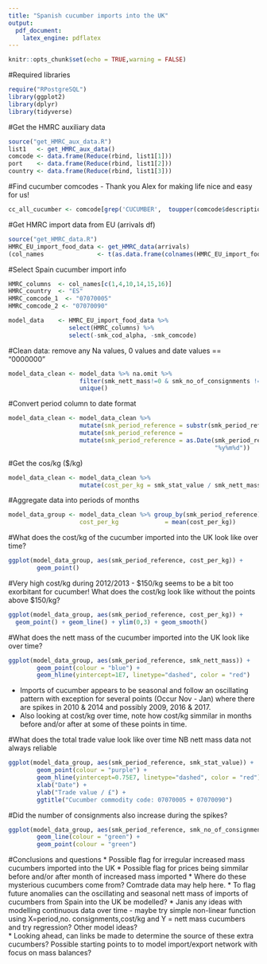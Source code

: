 ```yaml
---
title: "Spanish cucumber imports into the UK"
output:
  pdf_document:
    latex_engine: pdflatex
---
```


```r
knitr::opts_chunk$set(echo = TRUE,warning = FALSE)
```

#Required libraries
```r
require("RPostgreSQL")
library(ggplot2)
library(dplyr)
library(tidyverse)
```

#Get the HMRC auxiliary data
```r
source("get_HMRC_aux_data.R")
list1   <- get_HMRC_aux_data()
comcode <- data.frame(Reduce(rbind, list1[1]))
port    <- data.frame(Reduce(rbind, list1[2]))
country <- data.frame(Reduce(rbind, list1[3]))
```

#Find cucumber comcodes - Thank you Alex for making life nice and easy for us! 
```r
cc_all_cucumber <- comcode[grep('CUCUMBER',  toupper(comcode$description)),]
```

#Get HMRC import data from EU (arrivals df)
```r
source("get_HMRC_data.R")
HMRC_EU_import_food_data <- get_HMRC_data(arrivals) 
(col_names               <- t(as.data.frame(colnames(HMRC_EU_import_food_data))))
```

#Select Spain cucumber import info
```r
HMRC_columns  <- col_names[c(1,4,10,14,15,16)]
HMRC_country  <- "ES"
HMRC_comcode_1  <- "07070005"
HMRC_comcode_2 <- "07070090"

model_data    <- HMRC_EU_import_food_data %>% 
                 select(HMRC_columns) %>%                                                         filter(smk_cod_alpha == HMRC_country & smk_comcode ==                                   HMRC_comcode_1 | smk_comcode == HMRC_comcode_2) %>%
                 select(-smk_cod_alpha, -smk_comcode)
```

#Clean data: remove any Na values, 0 values and date values == "0000000" 
```r
model_data_clean <- model_data %>% na.omit %>% 
                    filter(smk_nett_mass!=0 & smk_no_of_consignments != 0 &                                 smk_stat_value != 0) %>%                                                  filter(smk_period_reference!="0000000") %>%                                      mutate(abs(smk_nett_mass) & abs(smk_no_of_consignments) &                               abs(smk_stat_value)) %>% 
                    unique()
```

#Convert period column to date format
```r
model_data_clean <- model_data_clean %>% 
                    mutate(smk_period_reference = substr(smk_period_reference,                               4,7)) %>% 
                    mutate(smk_period_reference =                                                            paste0(smk_period_reference,"01")) %>%
                    mutate(smk_period_reference = as.Date(smk_period_reference,
                                                          "%y%m%d"))
```

#Get the cos/kg ($/kg)
```r
model_data_clean <- model_data_clean %>% 
                    mutate(cost_per_kg = smk_stat_value / smk_nett_mass)
```

#Aggregate data into periods of months
```r
model_data_group <- model_data_clean %>% group_by(smk_period_reference) %>%                          summarise(smk_nett_mass = sum(smk_nett_mass),                                    smk_no_of_consignments  = sum(smk_no_of_consignments),                           smk_stat_value          = sum(smk_stat_value), 
                    cost_per_kg             = mean(cost_per_kg))
```

#What does the cost/kg of the cucumber imported into the UK look like over time?
```r
ggplot(model_data_group, aes(smk_period_reference, cost_per_kg)) +
        geom_point() 
```

#Very high cost/kg during 2012/2013 - $150/kg seems to be a bit too exorbitant for cucumber! What does the cost/kg look like without the points above $150/kg?
```r
ggplot(model_data_group, aes(smk_period_reference, cost_per_kg)) + 
  geom_point() + geom_line() + ylim(0,3) + geom_smooth()
```

#What does the nett mass of the cucumber imported into the UK look like over time?
```r
ggplot(model_data_group, aes(smk_period_reference, smk_nett_mass)) +
        geom_point(colour = "blue") +
        geom_hline(yintercept=1E7, linetype="dashed", color = "red")
```

* Imports of cucumber appears to be seasonal and follow an oscillating pattern with exception for several points (Occur Nov - Jan) where there are spikes in 2010 & 2014 and possibly 2009, 2016 & 2017. 
* Also looking at cost/kg over time, note how cost/kg simmilar in months before and/or after at some of these points in time.   

#What does the total trade value look like over time NB nett mass data not always reliable
```r
ggplot(model_data_group, aes(smk_period_reference, smk_stat_value)) +
        geom_point(colour = "purple") +
        geom_hline(yintercept=0.75E7, linetype="dashed", color = "red") +
        xlab("Date") +
        ylab("Trade value / £") +
        ggtitle("Cucumber commodity code: 07070005 + 07070090")
```

#Did the number of consignments also increase during the spikes? 
```r
ggplot(model_data_group, aes(smk_period_reference, smk_no_of_consignments)) +
        geom_line(colour = "green") +
        geom_point(colour = "green") 
```

#Conclusions and questions
* Possible flag for irregular increased mass cucumbers imported into the UK
* Possible flag for prices being simmilar before and/or after month of increased mass imported
* Where do these mysterious cucumbers come from? Comtrade data may help here. 
* To flag future anomalies can the oscillating and seasonal nett mass of imports of cucumbers from Spain into the UK be modelled?
* Janis any ideas with modelling continuous data over time - maybe try simple non-linear function using X=period,no. consignments,cost/kg and Y = nett mass cucumbers and try regression? Other model ideas?   
* Looking ahead, can links be made to determine the source of these extra cucumbers? Possible starting points to to model import/export network with focus on mass balances?